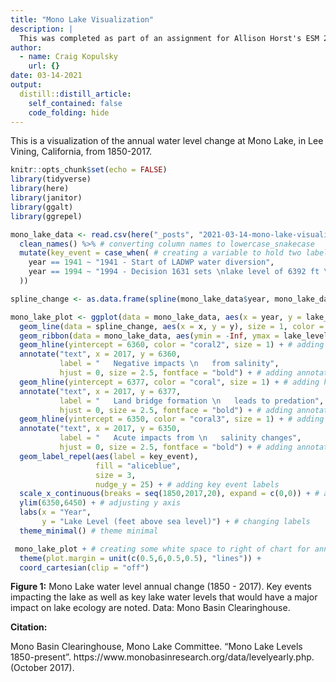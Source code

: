 ```yaml
---
title: "Mono Lake Visualization"
description: |
  This was completed as part of an assignment for Allison Horst's ESM 206 course.
author:
  - name: Craig Kopulsky
    url: {}
date: 03-14-2021
output:
  distill::distill_article:
    self_contained: false
    code_folding: hide
---
```


This is a visualization of the annual water level change at Mono Lake, in Lee Vining, California, from 1850-2017.

```r
knitr::opts_chunk$set(echo = FALSE)
library(tidyverse)
library(here)
library(janitor)
library(ggalt)
library(ggrepel)
```

```r
mono_lake_data <- read.csv(here("_posts", "2021-03-14-mono-lake-visualization","data","mono_lake_annual_levels.csv"), skip = 5) %>%  # reading in data
  clean_names() %>% # converting column names to lowercase_snakecase
  mutate(key_event = case_when( # creating a variable to hold two labels that will be added to chart later
    year == 1941 ~ "1941 - Start of LADWP water diversion",
    year == 1994 ~ "1994 - Decision 1631 sets \nlake level of 6392 ft \nto protect Mono Lake"
  ))
```



```r
spline_change <- as.data.frame(spline(mono_lake_data$year, mono_lake_data$lake_level_feet_above_sea_level)) # using spline() to create a data set that creates a curved line that will go through all data points on following chart
```


```r
mono_lake_plot <- ggplot(data = mono_lake_data, aes(x = year, y = lake_level_feet_above_sea_level)) + # greating gg plot with mono lake data
  geom_line(data = spline_change, aes(x = x, y = y), size = 1, color = "cyan4") + # adding curved line
  geom_ribbon(data = mono_lake_data, aes(ymin = -Inf, ymax = lake_level_feet_above_sea_level), fill = "cadetblue2", alpha = .2) + # adding ribbon beneath line
  geom_hline(yintercept = 6360, color = "coral2", size = 1) + # adding hline
  annotate("text", x = 2017, y = 6360,
           label = "   Negative impacts \n   from salinity",
           hjust = 0, size = 2.5, fontface = "bold") + # adding annotation
  geom_hline(yintercept = 6377, color = "coral", size = 1) + # adding hline
  annotate("text", x = 2017, y = 6377,
           label = "   Land bridge formation \n   leads to predation",
           hjust = 0, size = 2.5, fontface = "bold") + # adding annotation
  geom_hline(yintercept = 6350, color = "coral3", size = 1) + # adding hline
  annotate("text", x = 2017, y = 6350,
           label = "   Acute impacts from \n   salinity changes",
           hjust = 0, size = 2.5, fontface = "bold") + # adding annotation
  geom_label_repel(aes(label = key_event),
                   fill = "aliceblue",
                   size = 3,
                   nudge_y = 25) + # adding key event labels
  scale_x_continuous(breaks = seq(1850,2017,20), expand = c(0,0)) + # adjusting x axis
  ylim(6350,6450) + # adjusting y axis
  labs(x = "Year",
       y = "Lake Level (feet above sea level)") + # changing labels
  theme_minimal() # theme minimal

 mono_lake_plot + # creating some white space to right of chart for annotations to show
  theme(plot.margin = unit(c(0.5,6,0.5,0.5), "lines")) +
  coord_cartesian(clip = "off")
```

**Figure 1:** Mono Lake water level annual change (1850 - 2017). Key events impacting the lake as well as key lake water levels that would have a major impact on lake ecology are noted. Data: Mono Basin Clearinghouse.


**Citation:**

Mono Basin Clearinghouse, Mono Lake Committee. "Mono Lake Levels 1850-present". https://www.monobasinresearch.org/data/levelyearly.php. (October 2017).





